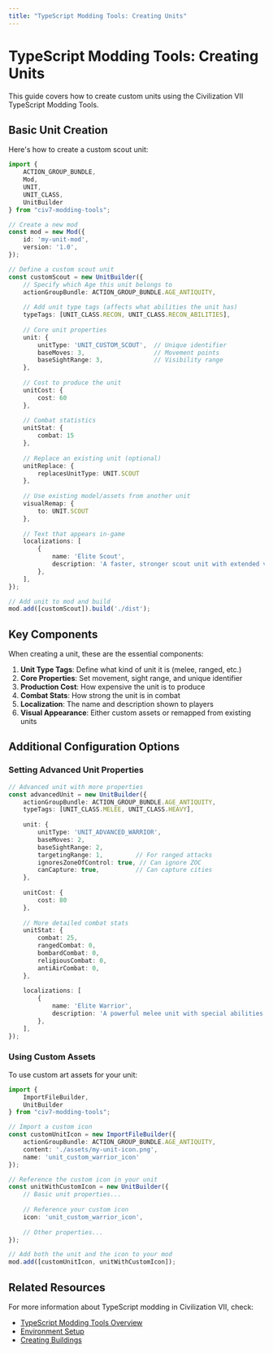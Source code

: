 ```yaml
---
title: "TypeScript Modding Tools: Creating Units"
---
```


# TypeScript Modding Tools: Creating Units

This guide covers how to create custom units using the Civilization VII TypeScript Modding Tools.

## Basic Unit Creation

Here's how to create a custom scout unit:

``` typescript expandable icon="code" id="community-guides-typescript-howto-creating-units__28f79fe5" tag="code-snippet"
import { 
    ACTION_GROUP_BUNDLE, 
    Mod, 
    UNIT, 
    UNIT_CLASS, 
    UnitBuilder 
} from "civ7-modding-tools";

// Create a new mod
const mod = new Mod({
    id: 'my-unit-mod',
    version: '1.0',
});

// Define a custom scout unit
const customScout = new UnitBuilder({
    // Specify which Age this unit belongs to
    actionGroupBundle: ACTION_GROUP_BUNDLE.AGE_ANTIQUITY,
    
    // Add unit type tags (affects what abilities the unit has)
    typeTags: [UNIT_CLASS.RECON, UNIT_CLASS.RECON_ABILITIES],
    
    // Core unit properties
    unit: {
        unitType: 'UNIT_CUSTOM_SCOUT',  // Unique identifier
        baseMoves: 3,                   // Movement points
        baseSightRange: 3,              // Visibility range
    },
    
    // Cost to produce the unit
    unitCost: { 
        cost: 60 
    },
    
    // Combat statistics
    unitStat: { 
        combat: 15 
    },
    
    // Replace an existing unit (optional)
    unitReplace: { 
        replacesUnitType: UNIT.SCOUT 
    },
    
    // Use existing model/assets from another unit
    visualRemap: { 
        to: UNIT.SCOUT
    },
    
    // Text that appears in-game
    localizations: [
        { 
            name: 'Elite Scout', 
            description: 'A faster, stronger scout unit with extended visibility.'
        },
    ],
});

// Add unit to mod and build
mod.add([customScout]).build('./dist');
```

## Key Components

When creating a unit, these are the essential components:

1. **Unit Type Tags**: Define what kind of unit it is (melee, ranged, etc.)
2. **Core Properties**: Set movement, sight range, and unique identifier
3. **Production Cost**: How expensive the unit is to produce
4. **Combat Stats**: How strong the unit is in combat
5. **Localization**: The name and description shown to players
6. **Visual Appearance**: Either custom assets or remapped from existing units

## Additional Configuration Options

### Setting Advanced Unit Properties

``` typescript icon="code" id="community-guides-typescript-howto-creating-units__99ea5e30" tag="code-snippet"
// Advanced unit with more properties
const advancedUnit = new UnitBuilder({
    actionGroupBundle: ACTION_GROUP_BUNDLE.AGE_ANTIQUITY,
    typeTags: [UNIT_CLASS.MELEE, UNIT_CLASS.HEAVY],
    
    unit: {
        unitType: 'UNIT_ADVANCED_WARRIOR',
        baseMoves: 2,
        baseSightRange: 2,
        targetingRange: 1,         // For ranged attacks
        ignoresZoneOfControl: true, // Can ignore ZOC
        canCapture: true,          // Can capture cities
    },
    
    unitCost: { 
        cost: 80 
    },
    
    // More detailed combat stats
    unitStat: { 
        combat: 25,
        rangedCombat: 0,
        bombardCombat: 0,
        religiousCombat: 0,
        antiAirCombat: 0,
    },
    
    localizations: [
        { 
            name: 'Elite Warrior', 
            description: 'A powerful melee unit with special abilities.'
        },
    ],
});
```

### Using Custom Assets

To use custom art assets for your unit:

``` typescript id="community-guides-typescript-howto-creating-units__cf3ad73f" tag="file-tree" wrap
import { 
    ImportFileBuilder, 
    UnitBuilder 
} from "civ7-modding-tools";

// Import a custom icon
const customUnitIcon = new ImportFileBuilder({
    actionGroupBundle: ACTION_GROUP_BUNDLE.AGE_ANTIQUITY,
    content: './assets/my-unit-icon.png',
    name: 'unit_custom_warrior_icon'
});

// Reference the custom icon in your unit
const unitWithCustomIcon = new UnitBuilder({
    // Basic unit properties...
    
    // Reference your custom icon
    icon: 'unit_custom_warrior_icon',
    
    // Other properties...
});

// Add both the unit and the icon to your mod
mod.add([customUnitIcon, unitWithCustomIcon]);
```

## Related Resources

For more information about TypeScript modding in Civilization VII, check:
- [TypeScript Modding Tools Overview](/community/guides/typescript/typescript-overview)
- [Environment Setup](/community/guides/typescript/howto/environment-setup)
- [Creating Buildings](/community/guides/typescript/howto/creating-buildings) 